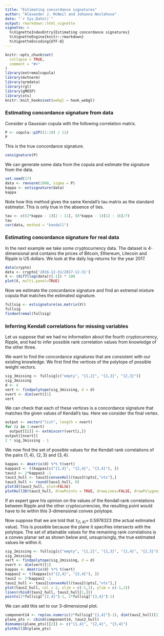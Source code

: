 ```yaml
---
title: "Estimating concordance signatures"
author: "Alexander J. McNeil and Johanna Neslehova"
date: "`r Sys.Date()`"
output: rmarkdown::html_vignette
vignette: >
  %\VignetteIndexEntry{Estimating concordance signatures}
  %\VignetteEngine{knitr::rmarkdown}
  %\VignetteEncoding{UTF-8}
---
```


```r
knitr::opts_chunk$set(
  collapse = TRUE,
  comment = "#>"
)
library(extremalcopula)
library(mvtnorm)
library(qrmdata)
library(rgl)
library(gMOIP)
library(xts)
knitr::knit_hooks$set(webgl = hook_webgl)
```
### Estimating concordance signature from data

Consider a Gaussian copula with the following correlation matrix.

```r
P <- copula::p2P((1:10) / 11)
P
```

This is the true concordance signature.
```r
consignature(P)
```

We can generate some data from the copula and estimate the signature from the data.
```r
set.seed(17)
data <- rmvnorm(1000, sigma = P)
kappa <- estsignature(data)
kappa
```

Note how this method gives the same Kendall's tau matrix as the standard estimator. This is only true in the absence of ties.
```r
tau <- c((2*kappa - 1)[2 : 11], (8*kappa - 1)[12 : 16]/7)
tau
cor(data, method = "kendall")
```

### Estimating concordance signature for real data

In the next example we take some cryptocurrency data. The dataset is 4-dimensional and contains the prices of Bitcoin, Ethereum, Litecoin and Ripple is US dollars. We look at the daily log-returns for the year 2017.
```r
data(crypto)
data <- crypto['2016-12-31/2017-12-31']
X <- (diff(log(data))[-1]) * 100
plot(X, multi.panel=TRUE)
```

Now we estimate the concordance signature and find an extremal mixture copula that matches the estimated signature.
```r
fullsig <- estsignature(as.matrix(X))
fullsig
findextremal(fullsig)
```

### Inferring Kendall correlations for missing variables

Let us suppose that we had no information about the fourth cryptocurrency, Ripple, and had to infer possible rank correlation values from knowledge of the other three. 

We want to find the concordance signatures that are consistent with our existing knowledge. We first find the vertices of the polytope of possible weight vectors.
```r
sig_3missing <- fullsig[c("empty", "{1,2}", "{1,3}", "{2,3}")]
sig_3missing
d <- 4
vert <- findpolytope(sig_3missing, d = d)
nvert <- dim(vert)[1]
vert
```

We can check that each of these vertices is a concordance signature that matches the given values of Kendall's tau. Here we consider the final vertex.
```r
output <- vector("list", length = nvert)
for (i in 1:nvert)
  output[[i]] <- extmixcorr(vert[i,])
output[[nvert]] 
2 * sig_3missing - 1
```

We now find the set of possible values for the Kendall rank correlations of the pairs $\{1,4\}$, $\{2,3\}$ and $\{3,4\}$.
```r
kappas <- Amatrix(d) %*% t(vert)
kappas3 <- t(kappas[c("{1,4}", "{2,4}", "{3,4}"), ])
taus3 <- 2*kappas3 -1
taus3_hull <- taus3[convexHull(taus3)$pts[,"vtx"],]
taus3_hull <- round(taus3_hull, 8)
plot3d(taus3_hull, plot=FALSE)
plotHull3D(taus3_hull, drawPoints = TRUE, drawLines=FALSE, drawPolygons=TRUE)
```

If an expert gave his opinion on the values of the Kendall rank correlations between Ripple and the other cryptocurrencies, the resulting point would have to lie within this 3-dimensional convex polytope.

Now suppose that we are told that $\tau_{\{1,4\}} =$ 0.5978323 (the actual estimated value). This is possible because the plane it specifies intersects with the polytope. The set of attainable values for the remaining rank correlations is a convex planar set as shown below and, unsuprisingly, the true estimated values lie within it. 
```r
sig_2missing <- fullsig[c("empty", "{1,2}", "{1,3}", "{1,4}", "{2,3}")]
sig_2missing
vert <- findpolytope(sig_2missing, d = d)
nvert <- dim(vert)[1]
kappas <- Amatrix(d) %*% t(vert)
kappas2 <- t(kappas[c("{2,4}", "{3,4}"), ])
taus2 <- 2*kappas2 -1
taus2_hull <- taus2[convexHull(taus2)$pts[,"vtx"],]
plot(taus2_hull, col = 2, xlim = c(-1,1), ylim = c(-1,1))
lines(rbind(taus2_hull, taus2_hull[1,]))
points(2*fullsig["{2,4}"]-1, 2*fullsig["{3,4}"]-1)
```

We can add this set to our 3-dimensional plot.
```r
component14 <- rep(as.numeric(2*fullsig["{1,4}"]-1), dim(taus2_hull)[1])
plane_pts <- cbind(component14, taus2_hull)
dimnames(plane_pts)[[2]] <- c("{1,4}", "{2,4}", "{3,4}")
plotHull3D(plane_pts)
```
